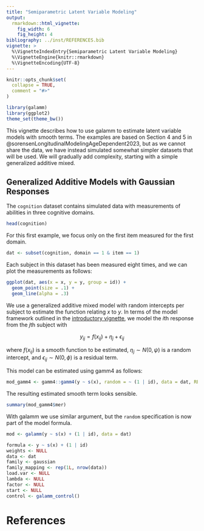 ```yaml
---
title: "Semiparametric Latent Variable Modeling"
output:
  rmarkdown::html_vignette:
    fig_width: 6
    fig_height: 4
bibliography: ../inst/REFERENCES.bib
vignette: >
  %\VignetteIndexEntry{Semiparametric Latent Variable Modeling}
  %\VignetteEngine{knitr::rmarkdown}
  %\VignetteEncoding{UTF-8}
---
```


```r
knitr::opts_chunk$set(
  collapse = TRUE,
  comment = "#>"
)
```

```r
library(galamm)
library(ggplot2)
theme_set(theme_bw())
```

This vignette describes how to use galamm to estimate latent variable models with smooth terms. The examples are based on Section 4 and 5 in @sorensenLongitudinalModelingAgeDependent2023, but as we cannot share the data, we have instead simulated somewhat simpler datasets that will be used. We will gradually add complexity, starting with a simple generalized additive mixed.

## Generalized Additive Models with Gaussian Responses

The `cognition` dataset contains simulated data with measurements of abilities in three cognitive domains.

```r
head(cognition)
```

For this first example, we focus only on the first item measured for the first domain.

```r
dat <- subset(cognition, domain == 1 & item == 1)
```

Each subject in this dataset has been measured eight times, and we can plot the measurements as follows:

```r
ggplot(dat, aes(x = x, y = y, group = id)) +
  geom_point(size = .1) +
  geom_line(alpha = .3)
```

We use a generalized additive mixed model with random intercepts per subject to estimate the function relating $x$ to $y$. In terms of the model framework outlined in the [introductory vignette](https://lcbc-uio.github.io/galamm/articles/introduction.html), we model the $i$th response from the $j$th subject with

$$
y_{ij} = f(x_{ij}) + \eta_{j} + \epsilon_{ij}
$$

where $f(x_{ij})$ is a smooth function to be estimated, $\eta_{j} \sim N(0, \psi)$ is a random intercept, and $\epsilon_{ij} \sim N(0, \phi)$ is a residual term.

This model can be estimated using gamm4 as follows:

```r
mod_gamm4 <- gamm4::gamm4(y ~ s(x), random = ~ (1 | id), data = dat, REML = FALSE)
```

The resulting estimated smooth term looks sensible.

```r
summary(mod_gamm4$mer)
```

With galamm we use similar argument, but the `random` specification is now part of the model formula.

```r
mod <- galamm(y ~ s(x) + (1 | id), data = dat)
```


```r
formula <- y ~ s(x) + (1 | id)
weights <- NULL
data <- dat
family <- gaussian
family_mapping <- rep(1L, nrow(data))
load.var <- NULL
lambda <- NULL
factor <- NULL
start <- NULL
control <- galamm_control()
```


# References
